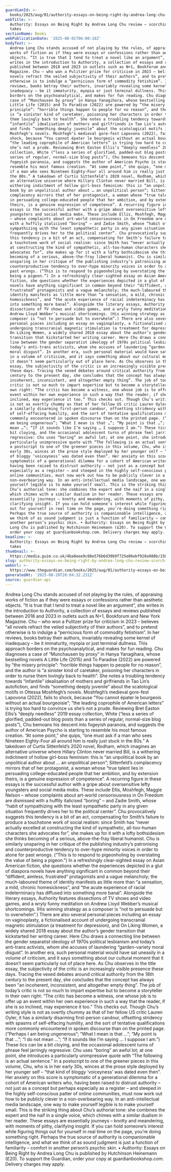 ```yaml
---
guardianId: >-
  books/2025/aug/01/authority-essays-on-being-right-by-andrea-long-chu-review-scorching-hot-takes
webTitle: >-
  Authority: Essays on Being Right by Andrea Long Chu review – scorching hot
  takes
sectionName: Books
webPublicationDate: '2025-08-01T06:00:18Z'
bodyText: >-
  Andrea Long Chu stands accused of not playing by the rules, of appraising
  works of fiction as if they were essays or confessions rather than aesthetic
  objects. “It is true that I tend to treat a novel like an argument”, she
  writes in the introduction to Authority, a collection of essays and reviews
  published between 2018 and 2023 in outlets such as N+1, Bookforum and New York
  Magazine. Chu – who won a Pulitzer prize for criticism in 2023 – believes “all
  novels refract the veiled subjectivity of their authors”, and to pretend
  otherwise is to indulge a “pernicious form of commodity fetishism”. In her
  reviews, books betray their authors, invariably revealing some kernel of
  inadequacy – be it immaturity, myopia or just terminal dullness. This approach
  borders on the psychoanalytical, and makes for fun reading. Chu diagnoses a
  case of “Munchausen by proxy” in Hanya Yanagihara, whose bestselling novels A
  Little Life (2015) and To Paradise (2022) are powered by “the misery
  principle”: “horrible things happen to people for no reason”, and the author
  is “a sinister kind of caretaker, poisoning her characters in order to nurse
  them lovingly back to health”. She notes a troubling tendency towards
  “infantile” idealisation of mothers and girlfriends in Tao Lin’s autofiction,
  and finds “something deeply juvenile” about the scatological motifs in Ottessa
  Moshfegh’s novels. Moshfegh’s medieval gore-fest Lapovona (2022), fails to
  shock, because “You cannot épater le bourgeois without an actual bourgeoisie”;
  “the leading coprophile of American letters” is trying too hard to convince us
  she’s not a prude. Reviewing Bret Easton Ellis’s “deeply needless” 2019 essay
  collection, White (“less a series of glorified, padded-out blog posts than a
  series of regular, normal-size blog posts”), Chu bemoans his descent into
  fogeyish paranoia, and suggests the author of American Psycho is starting to
  resemble his most famous creation. “At some point,” she quips, “one must ask
  if a man who sees Nineteen Eighty-Four all around him is really just stuck in
  the 80s.” A takedown of Curtis Sittenfeld’s 2020 novel, Rodham, which imagines
  an alternative universe where Hillary Clinton never married Bill, is a
  withering indictment of hollow girl-boss feminism: this is “an unpolitical
  book by an unpolitical author about … an unpolitical person”; Sittenfeld’s
  complacency mirrors that of her protagonist, a woman whose “true talent lies
  in persuading college-educated people that her ambition, and by extension
  theirs, is a genuine expression of competence”. A recurring figure in these
  essays is the successful author with a gripe about oversensitive lefty
  youngsters and social media mobs. These include Ellis, Moshfegh, Maggie Nelson
  – whose complaints about art-world censoriousness in On Freedom are dismissed
  with a huffily italicised “boring” – and Zadie Smith, whose “habit of
  sympathizing with the least sympathetic party in any given situation
  frequently drives her to the political center”. Chu provocatively suggests
  this tendency is a bit of an act, compensating for Smith’s failure to produce
  a touchstone work of social realism: since Smith has “never actually excelled
  at constructing the kind of sympathetic, all-too-human characters she
  advocates for”, she makes up for it with a lofty bothsidesism she thinks
  becoming of a serious, above-the-fray liberal humanist. Chu is similarly
  unsparing in her critique of the publishing industry’s patronising and
  counterproductive tendency to over-hype minority voices in order to atone for
  past wrongs. (“This is to respond to pigeonholing by overstating the value of
  being a pigeon.”) In a refreshingly clear-sighted essay on Asian American
  fiction, she questions whether the experiences depicted in a glut of diaspora
  novels have anything significant in common beyond their “diffident, aimless,
  frustrated” protagonists and a vague melancholy; the much-laboured theme of
  identity manifests as little more than “a sensation, a mild, chronic
  homesickness”, and “the acute experience of racial indeterminacy has diffused
  into something more banal”. Alongside the literary essays, Authority features
  dissections of TV shows and video games, and a wryly funny meditation on
  Andrew Lloyd Webber’s musical shortcomings. (His winning strategy as a
  composer is “not to persuade but to overwhelm”.) There are also several
  personal pieces including an essay on vaginoplasty, a fictionalised account of
  undergoing transcranial magnetic stimulation (a treatment for depression), and
  On Liking Women, a widely shared 2018 essay about the author’s gender
  transition that kickstarted her writing career. Here Chu draws a connecting
  line between the gender separatist ideology of 1970s political lesbianism and
  today’s anti-trans activists, whom she accuses of laundering “garden-variety
  moral disgust”. In another era, such personal material would have sat uneasily
  in a volume of criticism, and it says something about our cultural moment that
  it doesn’t seem particularly out of place here. As Chu observes in the title
  essay, the subjectivity of the critic is an increasingly visible presence
  these days. Tracing the vexed debates around critical authority from the 18th
  century to the present day, she concludes that the concept has always been “an
  incoherent, inconsistent, and altogether empty thing”. The job of today’s
  critic is not so much to impart expertise but to become a storyteller in their
  own right: “The critic has become a witness, one whose job is to offer up an
  event within her own experience in such a way that the reader, if she is so
  inclined, may experience it too.” This checks out. Though Chu’s writing style
  is not as overtly chummy as that of her fellow US critic Lauren Oyler, it has
  a similarly disarming first-person candour, offsetting stridency with spasms
  of self-effacing humility, and the sort of tentative qualifications more
  commonly encountered in spoken discourse than on the printed page. (“Perhaps I
  am being ungenerous”; “What I mean is that …”; “My point is that …”; “I do not
  mean …”; “If it sounds like I’m saying … I suppose I am.”) These tics can be a
  bit cloying, and the occasional adolescent turns of phrase feel jarringly
  regressive: Chu uses “boring” an awful lot; at one point, she introduces a
  particularly unimpressive quote with “The following is an actual sentence.” In
  a postscript to one of the greener pieces in this volume, Chu, who is in her
  early 30s, winces at the prose style deployed by her younger self – “that kind
  of bloggy ‘voiceyness’ was dated even then”. Her anxiety on this score is
  symptomatic of a generational dilemma for a cohort of American writers who,
  having been raised to distrust authority – not just as a concept but perhaps
  especially as a register – and steeped in the highly self-conscious patter of
  online communities, must now work out how to be publicly clever in a
  non-overbearing way. In an anti-intellectual media landscape, one way to make
  yourself legible is to make yourself small. This is the striking thing about
  Chu’s authorial tone: she combines the expert and the naif in a single voice,
  which chimes with a similar dualism in her reader. These essays are
  essentially journeys – knotty and meandering, with moments of pithy,
  clarifying insight. If you can hold someone’s interest while figuring things
  out for yourself in real time on the page, you’re doing something right.
  Perhaps the true source of authority is companionable intelligence, and what
  we think of as sound judgment is just a function of familiarity – comfort in
  another person’s psychic skin. • Authority: Essays on Being Right by Andrea
  Long Chu is published by Hutchinson Heinemann (£20). To support the Guardian,
  order your copy at guardianbookshop.com. Delivery charges may apply.
headline: >-
  Authority: Essays on Being Right by Andrea Long Chu review – scorching hot
  takes
thumbnail: >-
  https://media.guim.co.uk/4ba8eee9c88e576b6d39b9f725e86ebf928a988b/150_0_4500_3600/500.jpg
slug: authority-essays-on-being-right-by-andrea-long-chu-review-scorching-hot-takes
webUrl: >-
  https://www.theguardian.com/books/2025/aug/01/authority-essays-on-being-right-by-andrea-long-chu-review-scorching-hot-takes
generatedAt: '2025-08-28T20:04:32.231Z'
source: guardian-api
---
```

Andrea Long Chu stands accused of not playing by the rules, of appraising works of fiction as if they were essays or confessions rather than aesthetic objects. “It is true that I tend to treat a novel like an argument”, she writes in the introduction to Authority, a collection of essays and reviews published between 2018 and 2023 in outlets such as N+1, Bookforum and New York Magazine. Chu – who won a Pulitzer prize for criticism in 2023 – believes “all novels refract the veiled subjectivity of their authors”, and to pretend otherwise is to indulge a “pernicious form of commodity fetishism”. In her reviews, books betray their authors, invariably revealing some kernel of inadequacy – be it immaturity, myopia or just terminal dullness. This approach borders on the psychoanalytical, and makes for fun reading. Chu diagnoses a case of “Munchausen by proxy” in Hanya Yanagihara, whose bestselling novels A Little Life (2015) and To Paradise (2022) are powered by “the misery principle”: “horrible things happen to people for no reason”, and the author is “a sinister kind of caretaker, poisoning her characters in order to nurse them lovingly back to health”. She notes a troubling tendency towards “infantile” idealisation of mothers and girlfriends in Tao Lin’s autofiction, and finds “something deeply juvenile” about the scatological motifs in Ottessa Moshfegh’s novels. Moshfegh’s medieval gore-fest Lapovona (2022), fails to shock, because “You cannot épater le bourgeois without an actual bourgeoisie”; “the leading coprophile of American letters” is trying too hard to convince us she’s not a prude. Reviewing Bret Easton Ellis’s “deeply needless” 2019 essay collection, White (“less a series of glorified, padded-out blog posts than a series of regular, normal-size blog posts”), Chu bemoans his descent into fogeyish paranoia, and suggests the author of American Psycho is starting to resemble his most famous creation. “At some point,” she quips, “one must ask if a man who sees Nineteen Eighty-Four all around him is really just stuck in the 80s.” A takedown of Curtis Sittenfeld’s 2020 novel, Rodham, which imagines an alternative universe where Hillary Clinton never married Bill, is a withering indictment of hollow girl-boss feminism: this is “an unpolitical book by an unpolitical author about … an unpolitical person”; Sittenfeld’s complacency mirrors that of her protagonist, a woman whose “true talent lies in persuading college-educated people that her ambition, and by extension theirs, is a genuine expression of competence”. A recurring figure in these essays is the successful author with a gripe about oversensitive lefty youngsters and social media mobs. These include Ellis, Moshfegh, Maggie Nelson – whose complaints about art-world censoriousness in On Freedom are dismissed with a huffily italicised “boring” – and Zadie Smith, whose “habit of sympathizing with the least sympathetic party in any given situation frequently drives her to the political center”. Chu provocatively suggests this tendency is a bit of an act, compensating for Smith’s failure to produce a touchstone work of social realism: since Smith has “never actually excelled at constructing the kind of sympathetic, all-too-human characters she advocates for”, she makes up for it with a lofty bothsidesism she thinks becoming of a serious, above-the-fray liberal humanist. Chu is similarly unsparing in her critique of the publishing industry’s patronising and counterproductive tendency to over-hype minority voices in order to atone for past wrongs. (“This is to respond to pigeonholing by overstating the value of being a pigeon.”) In a refreshingly clear-sighted essay on Asian American fiction, she questions whether the experiences depicted in a glut of diaspora novels have anything significant in common beyond their “diffident, aimless, frustrated” protagonists and a vague melancholy; the much-laboured theme of identity manifests as little more than “a sensation, a mild, chronic homesickness”, and “the acute experience of racial indeterminacy has diffused into something more banal”. Alongside the literary essays, Authority features dissections of TV shows and video games, and a wryly funny meditation on Andrew Lloyd Webber’s musical shortcomings. (His winning strategy as a composer is “not to persuade but to overwhelm”.) There are also several personal pieces including an essay on vaginoplasty, a fictionalised account of undergoing transcranial magnetic stimulation (a treatment for depression), and On Liking Women, a widely shared 2018 essay about the author’s gender transition that kickstarted her writing career. Here Chu draws a connecting line between the gender separatist ideology of 1970s political lesbianism and today’s anti-trans activists, whom she accuses of laundering “garden-variety moral disgust”. In another era, such personal material would have sat uneasily in a volume of criticism, and it says something about our cultural moment that it doesn’t seem particularly out of place here. As Chu observes in the title essay, the subjectivity of the critic is an increasingly visible presence these days. Tracing the vexed debates around critical authority from the 18th century to the present day, she concludes that the concept has always been “an incoherent, inconsistent, and altogether empty thing”. The job of today’s critic is not so much to impart expertise but to become a storyteller in their own right: “The critic has become a witness, one whose job is to offer up an event within her own experience in such a way that the reader, if she is so inclined, may experience it too.” This checks out. Though Chu’s writing style is not as overtly chummy as that of her fellow US critic Lauren Oyler, it has a similarly disarming first-person candour, offsetting stridency with spasms of self-effacing humility, and the sort of tentative qualifications more commonly encountered in spoken discourse than on the printed page. (“Perhaps I am being ungenerous”; “What I mean is that …”; “My point is that …”; “I do not mean …”; “If it sounds like I’m saying … I suppose I am.”) These tics can be a bit cloying, and the occasional adolescent turns of phrase feel jarringly regressive: Chu uses “boring” an awful lot; at one point, she introduces a particularly unimpressive quote with “The following is an actual sentence.” In a postscript to one of the greener pieces in this volume, Chu, who is in her early 30s, winces at the prose style deployed by her younger self – “that kind of bloggy ‘voiceyness’ was dated even then”. Her anxiety on this score is symptomatic of a generational dilemma for a cohort of American writers who, having been raised to distrust authority – not just as a concept but perhaps especially as a register – and steeped in the highly self-conscious patter of online communities, must now work out how to be publicly clever in a non-overbearing way. In an anti-intellectual media landscape, one way to make yourself legible is to make yourself small. This is the striking thing about Chu’s authorial tone: she combines the expert and the naif in a single voice, which chimes with a similar dualism in her reader. These essays are essentially journeys – knotty and meandering, with moments of pithy, clarifying insight. If you can hold someone’s interest while figuring things out for yourself in real time on the page, you’re doing something right. Perhaps the true source of authority is companionable intelligence, and what we think of as sound judgment is just a function of familiarity – comfort in another person’s psychic skin. • Authority: Essays on Being Right by Andrea Long Chu is published by Hutchinson Heinemann (£20). To support the Guardian, order your copy at guardianbookshop.com. Delivery charges may apply.
